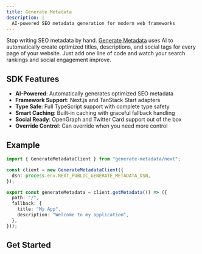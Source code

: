 ```yaml
---
title: Generate Metadata
description: |
  AI-powered SEO metadata generation for modern web frameworks
---
```


Stop writing SEO metadata by hand. [Generate Metadata](https://generate-metadata.com) uses AI to automatically create optimized titles, descriptions, and social tags for every page of your website. Just add one line of code and watch your search rankings and social engagement improve.

## SDK Features

- **AI-Powered**: Automatically generates optimized SEO metadata
- **Framework Support**: Next.js and TanStack Start adapters
- **Type Safe**: Full TypeScript support with complete type safety
- **Smart Caching**: Built-in caching with graceful fallback handling
- **Social Ready**: OpenGraph and Twitter Card support out of the box
- **Override Control**: Can override when you need more control

## Example

```ts
import { GenerateMetadataClient } from "generate-metadata/next";

const client = new GenerateMetadataClient({
  dsn: process.env.NEXT_PUBLIC_GENERATE_METADATA_DSN,
});

export const generateMetadata = client.getMetadata(() => ({
  path: "/",
  fallback: {
    title: "My App",
    description: "Welcome to my application",
  },
}));
```

## Get Started

<Cards>
  <Card
    title="Next.js"
    href="/nextjs"
    description="Complete Next.js integration guide"
  />
  <Card
    title="TanStack Start"
    href="/tanstack-start"
    description="Complete TanStack Start integration guide"
  />
</Cards>
